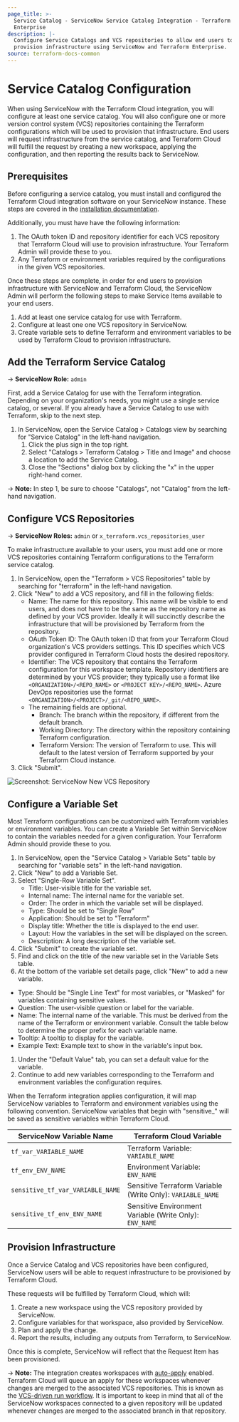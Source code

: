 ```yaml
---
page_title: >-
  Service Catalog - ServiceNow Service Catalog Integration - Terraform
  Enterprise
description: |-
  Configure Service Catalogs and VCS repositories to allow end users to
  provision infrastructure using ServiceNow and Terraform Enterprise.
source: terraform-docs-common
---
```


# Service Catalog Configuration

When using ServiceNow with the Terraform Cloud integration, you will configure
at least one service catalog. You will also configure one or more version
control system (VCS) repositories containing the Terraform configurations which
will be used to provision that infrastructure. End users will request
infrastructure from the service catalog, and Terraform Cloud will fulfill the
request by creating a new workspace, applying the configuration, and then
reporting the results back to ServiceNow.

## Prerequisites

Before configuring a service catalog, you must install and configured the
Terraform Cloud integration software on your ServiceNow instance. These steps
are covered in the [installation documentation](/enterprise/integrations/service-now).

Additionally, you must have have the following information:

1.  The OAuth token ID and repository identifier for each VCS repository that
    Terraform Cloud will use to provision infrastructure. Your Terraform Admin
    will provide these to you.
2.  Any Terraform or environment variables required by the configurations in the
    given VCS repositories.

Once these steps are complete, in order for end users to provision
infrastructure with ServiceNow and Terraform Cloud, the ServiceNow Admin will
perform the following steps to make Service Items available to your end users.

1.  Add at least one service catalog for use with Terraform.
2.  Configure at least one one VCS repository in ServiceNow.
3.  Create variable sets to define Terraform and environment variables to be used
    by Terraform Cloud to provision infrastructure.

## Add the Terraform Service Catalog

-> **ServiceNow Role:** `admin`

First, add a Service Catalog for use with the Terraform integration. Depending
on your organization's needs, you might use a single service catalog, or
several. If you already have a Service Catalog to use with Terraform, skip to
the next step.

1.  In ServiceNow, open the Service Catalog > Catalogs view by searching for
    "Service Catalog" in the left-hand navigation.
    1.  Click the plus sign in the top right.
    2.  Select "Catalogs > Terraform Catalog > Title and Image" and choose a
        location to add the Service Catalog.
    3.  Close the "Sections" dialog box by clicking the "x" in the upper right-hand
        corner.

-> **Note:** In step 1, be sure to choose "Catalogs", not "Catalog" from the
left-hand navigation.

## Configure VCS Repositories

-> **ServiceNow Roles:** `admin` or `x_terraform.vcs_repositories_user`

To make infrastructure available to your users, you must add one or more VCS
repositories containing Terraform configurations to the Terraform service
catalog.

1.  In ServiceNow, open the "Terraform > VCS Repositories" table by searching for
    "terraform" in the left-hand navigation.
2.  Click "New" to add a VCS repository, and fill in the following fields:
    -   Name: The name for this repository. This name will be visible to end
        users, and does not have to be the same as the repository name as defined
        by your VCS provider. Ideally it will succinctly describe the
        infrastructure that will be provisioned by Terraform from the repository.
    -   OAuth Token ID: The OAuth token ID that from your Terraform Cloud
        organization's VCS providers settings. This ID specifies which VCS
        provider configured in Terraform Cloud hosts the desired repository.
    -   Identifier: The VCS repository that contains the Terraform configuration
        for this workspace template. Repository identifiers are determined by your
        VCS provider; they typically use a format like
        `<ORGANIZATION>/<REPO_NAME>` or `<PROJECT KEY>/<REPO_NAME>`. Azure DevOps
        repositories use the format `<ORGANIZATION>/<PROJECT>/_git/<REPO_NAME>`.
    -   The remaining fields are optional.
        -   Branch: The branch within the repository, if different from the default
            branch.
        -   Working Directory: The directory within the repository containing
            Terraform configuration.
        -   Terraform Version: The version of Terraform to use. This will default to
            the latest version of Terraform supported by your Terraform Cloud
            instance.
3.  Click "Submit".

![Screenshot: ServiceNow New VCS Repository](/img/docs/service-now-vcs-repository.png "Screenshot of the ServiceNow Terraform New VCS Repository page")

## Configure a Variable Set

Most Terraform configurations can be customized with Terraform variables or
environment variables. You can create a Variable Set within ServiceNow to
contain the variables needed for a given configuration. Your Terraform Admin
should provide these to you.

1.  In ServiceNow, open the "Service Catalog > Variable Sets" table by searching for
    "variable sets" in the left-hand navigation.
2.  Click "New" to add a Variable Set.
3.  Select "Single-Row Variable Set".
    -   Title: User-visible title for the variable set.
    -   Internal name: The internal name for the variable set.
    -   Order: The order in which the variable set will be displayed.
    -   Type: Should be set to "Single Row"
    -   Application: Should be set to "Terraform"
    -   Display title: Whether the title is displayed to the end user.
    -   Layout: How the variables in the set will be displayed on the screen.
    -   Description: A long description of the variable set.
4.  Click "Submit" to create the variable set.
5.  Find and click on the title of the new variable set in the Variable Sets
    table.
6.  At the bottom of the variable set details page, click "New" to add a new
    variable.

-   Type: Should be "Single Line Text" for most variables, or "Masked" for
    variables containing sensitive values.
-   Question: The user-visible question or label for the variable.
-   Name: The internal name of the variable. This must be derived from the name of the
    Terraform or environment variable. Consult the table below to determine the
    proper prefix for each variable name.
-   Tooltip: A tooltip to display for the variable.
-   Example Text: Example text to show in the variable's input box.

1.  Under the "Default Value" tab, you can set a default value for the variable.
2.  Continue to add new variables corresponding to the Terraform and environment
    variables the configuration requires.

When the Terraform integration applies configuration, it will map ServiceNow
variables to Terraform and environment variables using the following convention.
ServiceNow variables that begin with "sensitive\_" will be saved as sensitive
variables within Terraform Cloud.

| ServiceNow Variable Name         | Terraform Cloud Variable                                   |
| -------------------------------- | ---------------------------------------------------------- |
| `tf_var_VARIABLE_NAME`           | Terraform Variable: `VARIABLE_NAME`                        |
| `tf_env_ENV_NAME`                | Environment Variable: `ENV_NAME`                           |
| `sensitive_tf_var_VARIABLE_NAME` | Sensitive Terraform Variable (Write Only): `VARIABLE_NAME` |
| `sensitive_tf_env_ENV_NAME`      | Sensitive Environment Variable (Write Only): `ENV_NAME`    |

## Provision Infrastructure

Once a Service Catalog and VCS repositories have been configured, ServiceNow
users will be able to request infrastructure to be provisioned by Terraform
Cloud.

These requests will be fulfilled by Terraform Cloud, which will:

1.  Create a new workspace using the VCS repository provided by ServiceNow.
2.  Configure variables for that workspace, also provided by ServiceNow.
3.  Plan and apply the change.
4.  Report the results, including any outputs from Terraform, to ServiceNow.

Once this is complete, ServiceNow will reflect that the Request Item has been
provisioned.

-> **Note:** The integration creates workspaces with
[auto-apply](/enterprise/workspaces/settings#auto-apply-and-manual-apply)
enabled. Terraform Cloud will queue an apply for these workspaces whenever
changes are merged to the associated VCS repositories. This is known as the
[VCS-driven run workflow](/enterprise/run/ui). It is important to keep in mind
that all of the ServiceNow workspaces connected to a given repository will be
updated whenever changes are merged to the associated branch in that repository.
